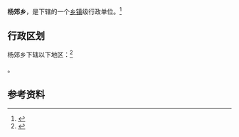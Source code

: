 {{中国乡级行政区|21/14/02/210/000}}

'''杨郊乡'''，是{{PRC admin/fullname|21/14/02/210/000|3}}下辖的一个[[乡镇|乡镇]]级行政单位。<ref>{{PRC admin/ref sgc|{{PRC admin/parent|21/14/02/210/000}}}}</ref>

== 行政区划 ==

杨郊乡下辖以下地区：<ref>{{PRC admin/ref sgc|21/14/02/210/000}}</ref>

{{PRC admin/children|21/14/02/210/000}}。

== 参考资料 ==

{{reflist}}

{{行政区划小作品}}
{{PRC admin/navcat|21/14/02/210/000}}